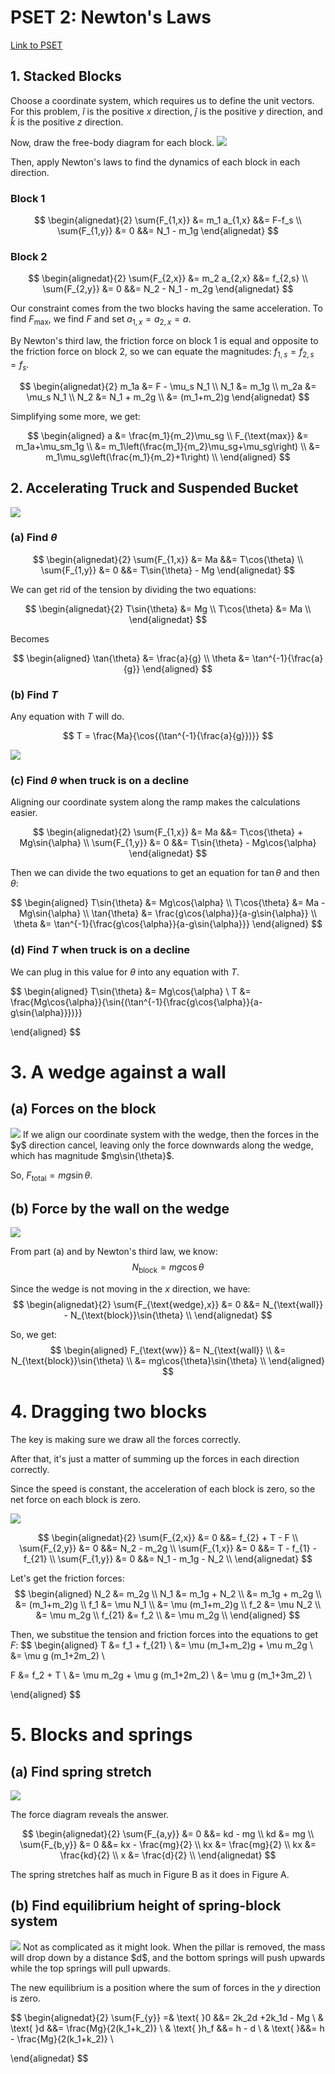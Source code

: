 # PSET 2: Newton's Laws 

[Link to PSET](https://ocw.mit.edu/courses/8-01sc-classical-mechanics-fall-2016/pages/week-2-newtons-laws/problem-set-2/)

## 1. Stacked Blocks

Choose a coordinate system, which requires us to define the unit vectors. For this problem, $\hat{i}$ is the positive $x$ direction, $\hat{j}$ is the positive $y$ direction, and $\hat{k}$ is the positive $z$ direction.

Now, draw the free-body diagram for each block.
<img src="/mit8.01sc-pset2-p1-force-diagram.png" className="mt-4"/>

Then, apply Newton's laws to find the dynamics of each block in each direction.

### Block 1
$$
\begin{alignedat}{2}
\sum{F_{1,x}} &= m_1 a_{1,x} &&= F-f_s \\
\sum{F_{1,y}} &= 0 &&= N_1 - m_1g
\end{alignedat}
$$

### Block 2
$$
\begin{alignedat}{2}
\sum{F_{2,x}} &= m_2 a_{2,x} &&= f_{2,s} \\
\sum{F_{2,y}} &= 0 &&= N_2 - N_1 - m_2g
\end{alignedat}
$$

Our constraint comes from the two blocks having the same acceleration.
To find $F_{\text{max}}$, we find $F$ and set $a_{1,x} = a_{2,x} = a$.

By Newton's third law, the friction force on block 1 is equal and opposite to the friction force on block 2, so we can equate the magnitudes: $f_{1,s}=f_{2,s}=f_s$.

$$
\begin{alignedat}{2}
m_1a &= F - \mu_s N_1 \\
N_1 &= m_1g \\
m_2a &= \mu_s N_1 \\
N_2 &= N_1 + m_2g \\
&= (m_1+m_2)g
\end{alignedat}
$$

Simplifying some more, we get:

$$
\begin{aligned}
a &= \frac{m_1}{m_2}\mu_sg \\
F_{\text{max}} &= m_1a+\mu_sm_1g \\
 &= m_1\left(\frac{m_1}{m_2}\mu_sg+\mu_sg\right) \\
    &= m_1\mu_sg\left(\frac{m_1}{m_2}+1\right) \\
\end{aligned}
$$

## 2. Accelerating Truck and Suspended Bucket


<img src="/mit8.01sc-pset2-p2-a-forcediagram.png" className="mt-4"/>

### (a) Find $\theta$
$$
\begin{alignedat}{2}
\sum{F_{1,x}} &= Ma &&= T\cos{\theta} \\
\sum{F_{1,y}} &= 0 &&= T\sin{\theta} - Mg
\end{alignedat}
$$

We can get rid of the tension by dividing the two equations:

$$
\begin{alignedat}{2}
T\sin{\theta} &= Mg \\
T\cos{\theta} &= Ma \\
\end{alignedat}
$$

Becomes

$$
\begin{aligned}
\tan{\theta} &= \frac{a}{g} \\
\theta &= \tan^{-1}{\frac{a}{g}}
\end{aligned}
$$

### (b) Find $T$
Any equation with $T$ will do.

$$
T = \frac{Ma}{\cos{(\tan^{-1}{\frac{a}{g}})}}
$$

<img src="/mit8.01sc-pset2-p2-c-forcediagram.png" className="mt-4"/>

### (c) Find $\theta$ when truck is on a decline
Aligning our coordinate system along the ramp makes the calculations easier.

$$
\begin{alignedat}{2}
\sum{F_{1,x}} &= Ma &&= T\cos{\theta} + Mg\sin{\alpha} \\
\sum{F_{1,y}} &= 0 &&= T\sin{\theta} - Mg\cos{\alpha}
\end{alignedat}
$$

Then we can divide the two equations to get an equation for $\tan{\theta}$ and then $\theta$:

$$
\begin{aligned}
T\sin{\theta} &= Mg\cos{\alpha} \\
T\cos{\theta} &= Ma - Mg\sin{\alpha} \\
\tan{\theta} &= \frac{g\cos{\alpha}}{a-g\sin{\alpha}} \\
\theta &= \tan^{-1}{\frac{g\cos{\alpha}}{a-g\sin{\alpha}}}
\end{aligned}
$$

### (d) Find $T$ when truck is on a decline

We can plug in this value for $\theta$ into any equation with $T$.

$$
\begin{aligned}
T\sin{\theta} &= Mg\cos{\alpha} \\
T &= \frac{Mg\cos{\alpha}}{\sin{(\tan^{-1}{\frac{g\cos{\alpha}}{a-g\sin{\alpha}}})}}

\end{aligned}
$$

# 3. A wedge against a wall

## (a) Forces on the block

<img src="/mit8.01sc-pset2-p3-a-forcediagram.png" className="mt-4"/>
If we align our coordinate system with the wedge, then the forces in the $y$ direction cancel, leaving only the force downwards along the wedge, which has magnitude $mg\sin{\theta}$.

So, $F_{\text{total}}=mg\sin{\theta}$.

## (b) Force by the wall on the wedge

<img src="/mit8.01sc-pset2-p3-b-forcediagram.png" className="mt-4"/>

From part (a) and by Newton's third law, we know:
$$
N_{\text{block}} = mg\cos{\theta}
$$

Since the wedge is not moving in the $x$ direction, we have:
$$
\begin{alignedat}{2}
\sum{F_{\text{wedge},x}} &= 0 &&= N_{\text{wall}} - N_{\text{block}}\sin{\theta} \\
\end{alignedat}
$$

So, we get:
$$
\begin{aligned}
F_{\text{ww}} &= N_{\text{wall}} \\
 &= N_{\text{block}}\sin{\theta} \\
    &= mg\cos{\theta}\sin{\theta} \\
\end{aligned}
$$

# 4. Dragging two blocks
The key is making sure we draw all the forces correctly.

After that, it's just a matter of summing up the forces in each direction correctly.

Since the speed is constant, the acceleration of each block is zero, so the net force on each block is zero.

<img src="/mit8.01sc-pset2-p4-forcediagram.png" className="mt-4"/>

$$
\begin{alignedat}{2}
\sum{F_{2,x}} &= 0 &&= f_{2} + T - F \\
\sum{F_{2,y}} &= 0 &&= N_2 - m_2g \\
\sum{F_{1,x}} &= 0 &&= T - f_{1} - f_{21} \\
\sum{F_{1,y}} &= 0 &&= N_1 - m_1g - N_2 \\
\end{alignedat}
$$

Let's get the friction forces:
$$
\begin{aligned}
N_2 &= m_2g \\
N_1 &= m_1g + N_2 \\
    &= m_1g + m_2g \\
    &= (m_1+m_2)g \\
f_1 &= \mu N_1 \\
    &= \mu (m_1+m_2)g \\
f_2 &= \mu N_2 \\
    &= \mu m_2g \\
f_{21} &= f_2 \\
    &= \mu m_2g \\
\end{aligned}
$$

Then, we substitue the tension and friction forces into the equations to get $F$:
$$
\begin{aligned}
T &= f_1 + f_{21} \\
&= \mu (m_1+m_2)g + \mu m_2g \\
&= \mu g (m_1+2m_2) \\

F &= f_2 + T \\
&= \mu m_2g + \mu g (m_1+2m_2) \\
&= \mu g (m_1+3m_2) \\


\end{aligned}
$$


# 5. Blocks and springs

## (a) Find spring stretch
<img src="/mit8.01sc-pset2-p5-a-forcediagram.png" className="mt-4"/>

The force diagram reveals the answer.

$$
\begin{alignedat}{2}
\sum{F_{a,y}} &= 0 &&= kd - mg \\
kd &= mg \\
\sum{F_{b,y}} &= 0 &&= kx - \frac{mg}{2} \\
kx &= \frac{mg}{2} \\
kx &= \frac{kd}{2} \\
x &= \frac{d}{2} \\
\end{alignedat}
$$

The spring stretches half as much in Figure B as it does in Figure A.

## (b) Find equilibrium height of spring-block system
<img src="/mit8.01sc-pset2-p5-b-forcediagram.png" className="mt-4"/>
Not as complicated as it might look.
When the pillar is removed, the mass will drop down by a distance $d$, and the bottom springs will push upwards while the top springs will pull upwards.

The new equilibrium is a position where the sum of forces in the $y$ direction is zero.

$$
\begin{alignedat}{2}
\sum{F_{y}} =& \text{ }0 &&= 2k_2d +2k_1d - Mg \\
& \text{ }d &&= \frac{Mg}{2(k_1+k_2)} \\
& \text{ }h_f &&= h - d \\
& \text{ }&&= h - \frac{Mg}{2(k_1+k_2)} \\

\end{alignedat}
$$